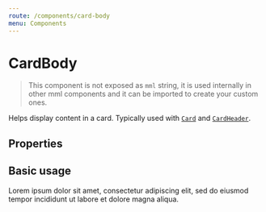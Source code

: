 ```yaml
---
route: /components/card-body
menu: Components
---
```



# CardBody

> This component is not exposed as `mml` string, it is used internally in other mml components and it can be imported to create your custom ones.

Helps display content in a card. Typically used with [`Card`](/components/card) and [`CardHeader`](/components/card-header).

## Properties

<Props of={CardBody} />

## Basic usage

<Playground>
  <Card>
    <CardHeader icon="book" text="Book title"/>
    <CardBody>
      Lorem ipsum dolor sit amet, consectetur adipiscing elit, sed do eiusmod tempor incididunt ut labore et dolore magna aliqua.
    </CardBody>
  </Card>
</Playground>
